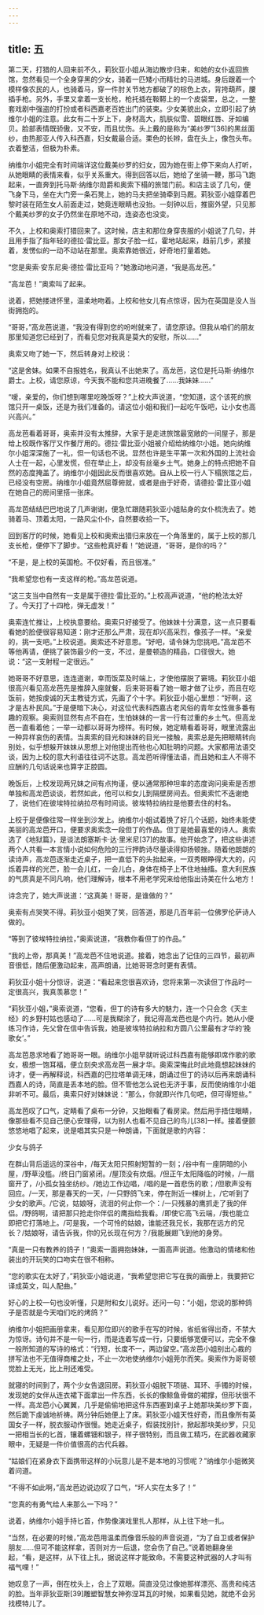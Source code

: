 ```yaml
---
---
---
```

title: 五
---




第二天，打猎的人回来前不久，莉狄亚小姐从海边散步归来，和她的女仆返回旅馆，忽然看见一个全身穿黑的少女，骑着一匹矮小而精壮的马进城。身后跟着一个模样像农民的人，也骑着马，穿一件肘关节地方都破了的棕色上衣，背挎葫芦，腰插手枪。另外，手里又拿着一支长枪，枪托插在鞍鞯上的一个皮袋里，总之，一整套戏剧中强盗的打扮或者科西嘉老百姓出门的装束。少女美貌出众，立即引起了纳维尔小姐的注意。此女有二十岁上下，身材高大，肌肤似雪、碧眼红唇、牙如编贝。脸部表情既骄傲，又不安，而且忧伤。头上戴的是称为“美纱罗”[36]的黑丝面纱，由热那亚人传入科西嘉，妇女戴最合适。栗色的长辫，盘在头上，像包头布。衣着整洁，但极为朴素。

纳维尔小姐完全有时间端详这位戴美纱罗的妇女，因为她在街上停下来向人打听，从她眼睛的表情来看，似乎关系重大。得到回答以后，她给了坐骑一鞭，那马飞跑起来，一直奔到托马斯·纳维尔勋爵和奥索下榻的旅馆门前。和店主谈了几句，便飞身下马，坐在大门旁一条石凳上，她的马夫把坐骑牵到马厩。莉狄亚小姐穿着巴黎时装在陌生女人前面走过，她竟连眼睛也没抬。一刻钟以后，推窗外望，只见那个戴美纱罗的女子仍然坐在原地不动，连姿态也没变。

不久，上校和奥索打猎回来了。这时候，店主和那位身穿丧服的小姐说了几句，并且用手指了指年轻的德拉·雷比亚。那女子脸一红，霍地站起来，趋前几步，紧接着，发愣似的一动不动站在那里。奥索靠她很近，好奇地打量着她。

“您是奥索·安东尼奥·德拉·雷比亚吗？”她激动地问道，“我是高龙芭。”

“高龙芭！”奥索叫了起来。

说着，把她搂进怀里，温柔地吻着。上校和他女儿有点惊讶，因为在英国是没人当街拥抱的。

“哥哥，”高龙芭说道，“我没有得到您的吩咐就来了，请您原谅。但我从咱们的朋友那里知道您已经到了，而看见您对我真是莫大的安慰，所以……”

奥索又吻了她一下，然后转身对上校说：

“这是舍妹。如果不自报姓名，我真认不出她来了。高龙芭，这位是托马斯·纳维尔爵士。上校，请您原谅，今天我不能和您共进晚餐了……我妹妹……”

“嗳，亲爱的，你们想到哪里吃晚饭呀？”上校大声说道，“您知道，这个该死的旅馆只开一桌饭，还是为我们准备的。请这位小姐和我们一起吃午饭吧，让小女也高兴高兴。”

高龙芭看着哥哥，奥索并没有太推辞，大家于是走进旅馆最宽敞的一间屋子，那是给上校既作客厅又作餐厅用的。德拉·雷比亚小姐被介绍给纳维尔小姐。她向纳维尔小姐深深施了一礼，但一句话也不说。显然也许是生平第一次和外国的上流社会人士在一起，心里发慌，但在举止上，却没有丝毫乡土气。她身上的特点把她不自然的态度掩盖了。纳维尔小姐因此反而很喜欢她。自从上校一行人下榻旅馆之后，已经没有空房。纳维尔小姐竟然屈尊俯就，或者是由于好奇，请德拉·雷比亚小姐在她自己的房间里搭一张床。

高龙芭结结巴巴地说了几声谢谢，便急忙跟随莉狄亚小姐贴身的女仆梳洗去了。她骑着马、顶着太阳，一路风尘仆仆，自然要收拾一下。

回到客厅的时候，她看见上校和奥索出猎归来放在一个角落里的，属于上校的那几支长枪，便停下了脚步。“这些枪真好看！”她说道，“哥哥，是你的吗？”

“不是，是上校的英国枪。不仅好看，而且很准。”

“我希望您也有一支这样的枪。”高龙芭说道。

“这三支当中自然有一支是属于德拉·雷比亚的。”上校高声说道，“他的枪法太好了。今天打了十四枪，弹无虚发！”

奥索连忙推让，上校执意要给。奥索只好接受了。他妹妹十分满意，这一点只要看看她的脸便很容易知道：刚才还那么严肃，现在却兴高采烈，像孩子一样。“亲爱的，挑一支吧。”上校说道。奥索还不好意思。“好吧，请令妹为您挑吧。”高龙芭不等他再请，便挑了装饰最少的一支，不过，是曼顿造的精品，口径很大。她说：“这一支射程一定很远。”

她哥哥不好意思，连连道谢，幸而饭菜及时端上，才使他摆脱了窘境。莉狄亚小姐很高兴看见高龙芭先是推辞入座就餐，后来哥哥看了她一眼才做了让步，而且在吃饭前，她按虔诚的天主教徒方式，先画了个十字。莉狄亚小姐心里想：“好啊，这才是古朴民风。”于是便暗下决心，对这位代表科西嘉古老风俗的青年女性做多番有趣的观察。奥索则显然有点不自在，生怕妹妹的一言一行有过重的乡土气。但高龙芭一直看着他；一举一动都以哥哥为榜样。有时候，她定睛看着哥哥，眼里流露出一种异样哀伤的表情。当奥索的目光和妹妹的目光一接触，奥索总是先把眼睛转向别处，似乎想躲开妹妹从思想上对他提出而他也心知肚明的问题。大家都用法语交谈，因为上校的意大利语往往词不达意。高龙芭听得懂法语，而且她和主人不得不应酬的几句话说来也算字正腔圆。

晚饭后，上校发现两兄妹之间有点拘谨，便以通常那种坦率的态度询问奥索是否想单独和高龙芭谈谈，若然如此，他可以和女儿到隔壁房间去。但奥索忙不迭谢绝了，说他们在彼埃特拉纳拉尽有时间谈。彼埃特拉纳拉是他要去住的村名。

上校于是便像往常一样坐到沙发上。纳维尔小姐试着换了好几个话题，始终未能使美丽的高龙芭开口，便要求奥索念一段但丁的作品。但丁是她最喜爱的诗人。奥索选了《地狱篇》，是谈法朗塞斯卡·达·里米尼[37]的故事。他开始念了，把这些讲述两个人共看一本言情小说如何危险的三行押韵诗尽量读得抑扬顿挫。随着他朗朗的读诗声，高龙芭逐渐走近桌子，把一直低下的头抬起来，一双秀眼睁得大大的，闪烁着异样的光芒，脸一会儿红，一会儿白，身体在椅子上不住地抽搐。意大利民族的气质真是不同凡响，他们理解诗，根本不用老学究来给他指出诗美在什么地方！

诗念完了，她大声说道：“这真美！哥哥，是谁做的？”

奥索有点哭笑不得。莉狄亚小姐笑了笑，回答道，那是几百年前一位佛罗伦萨诗人做的。

“等到了彼埃特拉纳拉，”奥索说道，“我教你看但丁的作品。”

“我的上帝，那真美！”高龙芭不住地说道。接着，她念出了记住的三四节，最初声音很低，随后便激动起来，高声朗诵，比她哥哥念时更有表情。

莉狄亚小姐十分惊讶，说道：“看起来您很喜欢诗，您将来第一次读但丁作品时一定很高兴，我真羡慕您！”

“莉狄亚小姐，”奥索说道，“您看，但丁的诗有多大的魅力，连一个只会念《天主经》的乡野村姑也感动了……可是我糊涂了，我记得高龙芭也是个内行。她从小便练习作诗，先父曾在信中告诉我，她是彼埃特拉纳拉和方圆八公里最有才华的‘挽歌女’。”

高龙芭恳求地看了她哥哥一眼。纳维尔小姐早就听说过科西嘉有能够即席作歌的歌女，极想一饱耳福，便立刻央求高龙芭一展才华。奥索深悔此时此地竟想起妹妹的诗才，便一再解释说，科西嘉的巴拉塔单调无味，朗诵过但丁的诗以后再来朗诵科西嘉人的诗，简直是丢本地的脸。但不管他怎么说也无济于事，反而使纳维尔小姐非听不可。最后，奥索只好对妹妹说：“那么，你就即兴作几句吧，但可得短些。”

高龙芭叹了口气，定睛看了桌布一分钟，又抬眼看了看房梁。然后用手捂住眼睛，像那些看不见自己便心安理得，以为别人也看不见自己的鸟儿[38]一样。接着便颤悠悠地唱了起来，说是唱其实只是一种朗诵，下面就是歌的内容：

少女与鸽子

在群山背后遥远的深谷中，/每天太阳只照射短暂的一刻；/谷中有一座阴暗的小屋，/野草没槛。/终日门窗紧闭。/屋顶没有炊烟。/但正午太阳降临的时候，/一扇窗开了，/小孤女独坐纺纱。/她边工作边唱，/唱的是一首悲伤的歌；/但歌声没有回应。/一天，那是春天的一天，/一只野鸽飞来，停在附近一棵树上，/它听到了少女的歌声。/它说，姑娘呀，流泪的何止你一个：/一只残暴的鹰抓走了我的伴侣。/野鸽啊，请把那只抢走你伴侣的鹰指给我看。/即使它高飞云端，/我也能立即把它打落地上。/可是我，一个可怜的姑娘，谁能还我兄长，我那在远方的兄长？/姑娘呀，请告诉我，你的兄长现在何方？/我能展翅飞到他的身旁。





“真是一只有教养的鸽子！”奥索一面拥抱妹妹，一面高声说道。他激动的情绪和他装出的开玩笑的口吻实在很不相称。

“您的歌实在太好了，”莉狄亚小姐说道，“我希望您把它写在我的画册上，我要把它译成英文，叫人配曲。”

好心的上校一句也没听懂，只是附和女儿说好。还问一句：“小姐，您说的那种鸽子是否就是今天咱们吃的烤鸽？”

纳维尔小姐把画册拿来，看见那位即兴的歌手在写的时候，省纸省得出奇，不禁大为惊讶。诗句并不是一句一行，而是连着写成一行，只要纸够宽便可以，完全不像一般所知道的写诗的格式：“行短，长度不一，两边留空。”高龙芭小姐别出心裁的拼写法也不无值得商榷之处，不止一次地使纳维尔小姐莞尔而笑。奥索作为哥哥顿觉脸上无光，比上刑还难受。

就寝的时间到了，两个少女告退回房。莉狄亚小姐脱下项链、耳环、手镯的时候，发现她的女伴从连衣裙下面拿出一件东西，长长的像鲸鱼骨做的裙撑，但形状很不一样。高龙芭小心翼翼，几乎是偷偷地把这件东西塞到桌子上她那块美纱罗下面，然后跪下虔诚地祈祷。两分钟后她便上了床。莉狄亚小姐天性好奇，而且像所有英国女子一样，脱衣服动作很慢。她走近桌子，假装找别针，掀起那块美纱罗，只见一把相当长的匕首，镶着螺钿和银子，样子很特别，而且做工精巧，在武器收藏家眼中，无疑是一件价值很高的古代兵器。

“姑娘们在紧身衣下面携带这样的小玩意儿是不是本地的习惯呢？”纳维尔小姐微笑着问道。

“不得不如此啊，”高龙芭边说边叹了口气，“坏人实在太多了！”

“您真的有勇气给人来那么一下吗？”

说着，纳维尔小姐手持匕首，作势像演戏里扎人那样，从上往下地一扎。

“当然，在必要的时候，”高龙芭用温柔而像音乐般的声音说道，“为了自卫或者保护朋友……但可不能这样拿，否则对方一后退，您会伤了自己。”说着她翻身坐起，“看，是这样，从下往上扎，据说这样才能致命。不需要这种武器的人才叫有福气哩！”

她叹息了一声，倒在枕头上，合上了双眼。简直没见过像她那样漂亮、高贵和纯洁的脸。当年菲狄亚斯[39]雕塑智慧女神弥涅耳瓦的时候，如果看见她，就绝不会另找模特儿了。